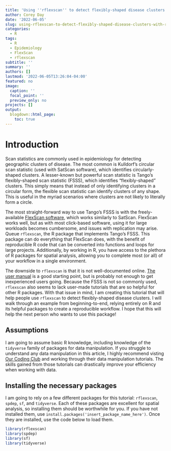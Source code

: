 ```yaml
---
title: 'Using ''rflexscan'' to detect flexibly-shaped disease clusters with R '
author: Corey Day
date: '2022-06-05'
slug: using-rflexscan-to-detect-flexibly-shaped-disease-clusters-with-r
categories:
  - R
tags:
  - R
  - Epidemiology
  - FlexScan
  - rflexscan
subtitle: ''
summary: ''
authors: []
lastmod: '2022-06-05T13:26:04-04:00'
featured: no
image:
  caption: ''
  focal_point: ''
  preview_only: no
projects: []
output:
  blogdown::html_page:
    toc: true
---
```


# Introduction 

Scan statistics are commonly used in epidemiology for detecting geographic clusters of disease. The most common is Kulldorf's circular scan statistic (used with SatScan software), which identifies circularly-shaped clusters. A lesser-known but powerful scan statistic is Tango's flexibly-shaped scan statistic (FSSS), which identifies "flexibly-shaped" clusters. This simply means that instead of only identifying clusters in a circular form, the flexible scan statistic can identify clusters of any shape. This is useful in the myriad scenarios where clusters are not likely to literally form a circle.

The most straight-forward way to use Tango's FSSS is with the freely-available [FlexScan software](https://sites.google.com/site/flexscansoftware/download_e), which works similarly to SatScan. FlexScan works well, but as with most click-based software, using it for large workloads becomes cumbersome, and issues with replication may arise. Queue `rflexscan`, the R package that implements Tango's FSSS. This package can do everything that FlexScan does, with the benefit of reproducible R code that can be converted into functions and loops for large projects. Additionally, by working in R, you have access to the plethora of R packages for spatial analysis, allowing you to complete most (or all) of your workflow in a single environment. 

The downside to `rflexscan` is that it is not well-documented online. [The user manual](https://cran.r-project.org/web/packages/rflexscan/rflexscan.pdf) is a good starting point, but is probably not enough to get inexperienced users going. Because the FSSS is not so commonly used, `rflexscan` also seems to lack user-made tutorials that are so helpful for other R packages. With that issue in mind, I am creating this tutorial that will help people use `rflexscan` to detect flexibly-shaped disease clusters. I will walk through an example from beginning-to-end, relying entirely on R and its helpful packages to create a reproducible workflow. I hope that this will help the next person who wants to use this package! 

## Assumptions

I am going to assume basic R knowledge, including knowledge of the `tidyverse` family of packages for data manipulation. If you struggle to understand any data manipulation in this article, I highly recommend visting [Our Coding Club](https://ourcodingclub.github.io/tutorials.html) and working through their data manipulation tutorials. The skills gained from those tutorials can drastically improve your efficiency when working with data. 


## Installing the necessary packages

I am going to rely on a few different packages for this tutorial: `rflexscan`, `spdep`, `sf`, and `tidyverse`. Each of these packages are excellent for spatial analysis, so installing them should be worthwhile for you. If you have not installed them, use `install.packages('insert_package_name_here')`. Once they are installed, use the code below to load them.

```r
library(rflexscan)
library(spdep)
library(sf)
library(tidyverse)
```


